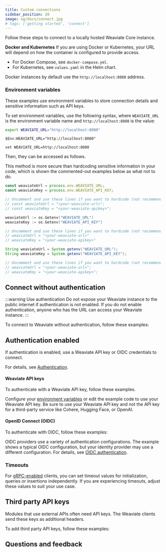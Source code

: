 ```yaml
---
title: Custom connections
sidebar_position: 20
image: og/docs/connect.jpg
# tags: ['getting started', 'connect']
---
```




Follow these steps to connect to a locally hosted Weaviate Core instance.


**Docker and Kubernetes** If you are using Docker or Kubernetes, your URL will depend on how the container is configured to provide access.

- For Docker Compose, see `docker-compose.yml`.
- For Kubernetes, see `values.yaml` in the Helm chart.

Docker instances by default use the `http://localhost:8080` address.

### Environment variables

These examples use environment variables to store connection details and sensitive information such as API keys.

To set environment variables, use the following syntax, where `WEAVIATE_URL` is the environment variable name and `http://localhost:8080` is the value:

<Tabs groupId="languages">
<TabItem value="bash" label="Bash/Zsh">

```bash
export WEAVIATE_URL="http://localhost:8080"
```

</TabItem>
<TabItem value="powershell" label="Windows PowerShell">

```shell
$Env:WEAVIATE_URL="http://localhost:8080"
```

</TabItem>
<TabItem value="cmd" label="Windows Command Prompt">

```shell
set WEAVIATE_URL=http://localhost:8080
```

</TabItem>
</Tabs>

Then, they can be accessed as follows.

This method is more secure than hardcoding sensitive information in your code, which is shown the commented-out examples below as what not to do.

<Tabs groupId="languages">
<TabItem value="py4" label="Python">
    <FilteredTextBlock
        text={PyCode}
        startMarker="# APIKeys"
        endMarker="# END APIKeys"
        language="py"
    />
</TabItem>
<TabItem value="js" label="JavaScript/TypeScript">

```js
const weaviateUrl = process.env.WEAVIATE_URL;
const weaviateKey = process.env.WEAVIATE_API_KEY;

// Uncomment and use these lines if you want to hardcode (not recommended for production)
// const weaviateUrl = "<your-weaviate-url>";
// const weaviateKey = "<your-weaviate-apikey>";
```

</TabItem>
<TabItem value="go" label="Go">

```go
weaviateUrl := os.Getenv("WEAVIATE_URL")
weaviateKey := os.Getenv("WEAVIATE_API_KEY")

// Uncomment and use these lines if you want to hardcode (not recommended for production)
// weaviateUrl = "<your-weaviate-url>"
// weaviateKey = "<your-weaviate-apikey>"
```

</TabItem>
<TabItem value="java" label="Java">

```java
String weaviateUrl = System.getenv("WEAVIATE_URL");
String weaviateKey = System.getenv("WEAVIATE_API_KEY");

// Uncomment and use these lines if you want to hardcode (not recommended for production)
// weaviateUrl = "<your-weaviate-url>";
// weaviateKey = "<your-weaviate-apikey>";
```

</TabItem>
</Tabs>

## Connect without authentication

:::warning Use authentication
Do not expose your Weaviate instance to the public internet if authentication is not enabled. If you do not enable authentication, anyone who has the URL can access your Weaviate instance.
:::

To connect to Weaviate without authentication, follow these examples:

<WCSWithoutAuthentication/>

## Authentication enabled

If authentication is enabled, use a Weaviate API key or OIDC credentials to connect.

For details, see [Authentication](../configuration/authentication.md).

#### Weaviate API keys

To authenticate with a Weaviate API key, follow these examples.

Configure your [environment variables](#environment-variables) or edit the example code to use your Weaviate API key. Be sure to use your Weaviate API key and not the API key for a third-party service like Cohere, Hugging Face, or OpenAI.

<WCSAuthenticationApiKey/>

#### OpenID Connect (OIDC)

To authenticate with OIDC, follow these examples:

<WCSAuthenticationUserPass/>

OIDC providers use a variety of authentication configurations. The example shows a typical OIDC configuration, but your identity provider may use a different configuration. For details, see [OIDC authentication](../configuration/authentication.md#oidc---a-systems-perspective).

### Timeouts

For [gRPC-enabled](../api/grpc.md) clients, you can set timeout values for initialization, queries or insertions independently. If you are experiencing timeouts, adjust these values to suit your use case.

<Tabs groupId="languages">
    <TabItem value="py4" label="Python Client v4">
        <FilteredTextBlock
        text={PyClientCode}
        startMarker="# LocalInstantiationWithTimeout"
        endMarker="# END LocalInstantiationWithTimeout"
        language="py"
        />
    </TabItem>
</Tabs>


## Third party API keys

Modules that use external APIs often need API keys. The Weaviate clients send these keys as additional headers.

To add third party API keys, follow these examples:

<WCSAuthenticationApiKeyWithInferenceKey/>

## Questions and feedback


<DocsFeedback/>
